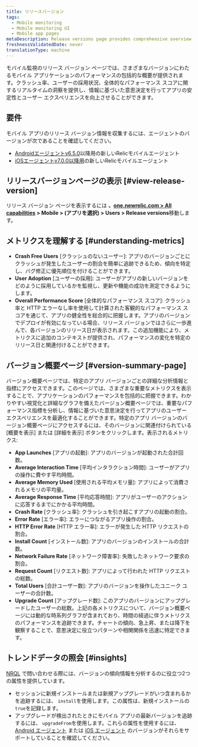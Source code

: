 ```yaml
---
title: リリースバージョン
tags:
  - Mobile monitoring
  - Mobile monitoring UI
  - Mobile app pages
metaDescription: Release versions page provides comprehensive overview of their mobile application's performance across different versions.
freshnessValidatedDate: never
translationType: machine
---
```


モバイル監視のリリース バージョン ページでは、さまざまなバージョンにわたるモバイル アプリケーションのパフォーマンスの包括的な概要が提供されます。クラッシュ率、ユーザーの採用状況、全体的なパフォーマンス スコアに関するリアルタイムの洞察を提供し、情報に基づいた意思決定を行ってアプリの安定性とユーザー エクスペリエンスを向上させることができます。

## 要件

モバイル アプリのリリース バージョン情報を収集するには、エージェントのバージョンが次であることを確認してください。

* [Androidエージェントv6.5.0](/docs/release-notes/mobile-release-notes/android-release-notes/)以降用の新しいRelicモバイルエージェント
* [iOSエージェントv7.0.0以降用](/docs/release-notes/mobile-release-notes/ios-release-notes/)の新しいRelicモバイルエージェント

## リリースバージョンページの表示 [#view-release-version]

リリース バージョン ページを表示するには **、[one.newrelic.com > All capabilities](https://one.newrelic.com/all-capabilities) > Mobile > (アプリを選択) > Users > Release versions**移動します。

## メトリクスを理解する [#understanding-metrics]

* **Crash Free Users** \[クラッシュのないユーザー]: アプリのバージョンごとにクラッシュが発生したユーザーの割合を簡単に追跡できるため、傾向を特定し、バグ修正に優先順位を付けることができます。
* **User Adoption** \[ユーザーの採用]: ユーザーがアプリの新しいバージョンをどのように採用しているかを監視し、更新や機能の成功を測定できるようにします。
* **Overall Performance Score** \[全体的なパフォーマンス スコア]: クラッシュ率と HTTP エラーなし率を使用して計算された客観的なパフォーマンス スコアを通じて、アプリの健全性を総合的に把握します。アプリのバージョンでデプロイが有効になっている場合、リリース バージョンではさらに一歩進んで、各バージョンのリリース日が表示されます。この追加機能により、メトリクスに追加のコンテキストが提供され、パフォーマンスの変化を特定のリリース日と関連付けることができます。

## バージョン概要ページ [#version-summary-page]

バージョン概要ページでは、特定のアプリ バージョンごとの詳細な分析情報と指標にアクセスできます。このページでは、さまざまな重要なメトリクスを表示することで、アプリケーションのパフォーマンスを包括的に把握できます。わかりやすい視覚化と詳細なグラフを備えたバージョン概要ページでは、重要なパフォーマンス指標を分析し、情報に基づいた意思決定を行ってアプリのユーザー エクスペリエンスを最適化することができます。特定のアプリ バージョンのバージョン概要ページにアクセスするには、そのバージョンに関連付けられている \[概要を表示] または \[詳細を表示] ボタンをクリックします。表示されるメトリクス:

* **App Launches** \[アプリの起動]: アプリのバージョンが起動された合計回数。
* **Average Interaction Time** \[平均インタラクション時間]: ユーザーがアプリの操作に費やす平均時間。
* **Average Memory Used** \[使用される平均メモリ量]: アプリによって消費されるメモリの平均量。
* **Average Response Time** \[平均応答時間]: アプリがユーザーのアクションに応答するまでにかかる平均時間。
* **Crash Rate** \[クラッシュ率]: クラッシュを引き起こすアプリの起動の割合。
* **Error Rate** \[エラー率]: エラーにつながるアプリ操作の割合。
* **HTTP Error Rate** \[HTTP エラー率]: エラーが発生した HTTP リクエストの割合。
* **Install Count** \[インストール数]: アプリのバージョンのインストールの合計数。
* **Network Failure Rate** \[ネットワーク障害率]: 失敗したネットワーク要求の割合。
* **Request Count** \[リクエスト数]: アプリによって行われた HTTP リクエストの総数。
* **Total Users** \[合計ユーザー数]: アプリのバージョンを操作したユニーク ユーザーの合計数。
* **Upgrade Count** \[アップグレード数]: このアプリのバージョンにアップグレードしたユーザーの総数。上記の各メトリクスについて、バージョン概要ページには動的な時系列グラフが含まれており、時間の経過に伴うメトリクスのパフォーマンスを追跡できます。チャートの傾向、急上昇、または降下を観察することで、意思決定に役立つパターンや相関関係を迅速に特定できます。

## トレンドデータの照会 [#insights]

[NRQL](/docs/query-data/nrql-new-relic-query-language/getting-started/introduction-nrql) で問い合わせる際には、バージョンの傾向情報を分析するのに役立つ2つの属性を提供しています。

* セッションに新規インストールまたは新規アップグレードがいつ含まれるかを追跡するには、 `install`を使用します。この属性は、新規インストールの`true`を記録します。
* アップグレードが検出されたときにモバイル アプリの最新バージョンを追跡するには、 `upgradeFrom`を使用します。これらの属性を使用するには、 [Android エージェント](/docs/release-notes/mobile-release-notes/android-release-notes/) または [iOS エージェント](/docs/release-notes/mobile-release-notes/ios-release-notes/) のバージョンがそれらをサポートしていることを確認してください。